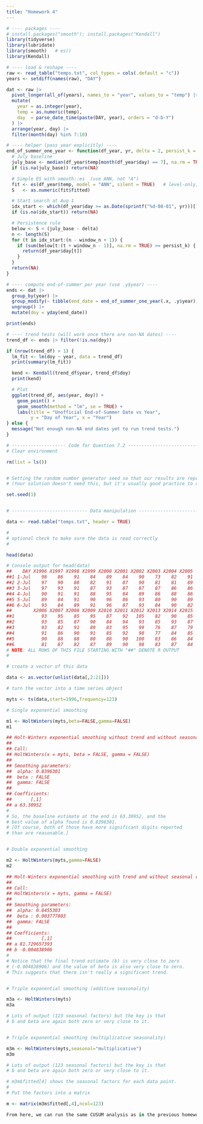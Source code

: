 ```yaml
---
title: "Homework 4"
---
```


```r
# ---- packages ----
# install.packages("smooth"); install.packages("Kendall")
library(tidyverse)
library(lubridate)
library(smooth)   # es()
library(Kendall)

# ---- load & reshape ----
raw <- read_table("temps.txt", col_types = cols(.default = "c"))
years <- setdiff(names(raw), "DAY")

dat <- raw |>
  pivot_longer(all_of(years), names_to = "year", values_to = "temp") |>
  mutate(
    year = as.integer(year),
    temp = as.numeric(temp),
    day  = parse_date_time(paste(DAY, year), orders = "d-b-Y")
  ) |>
  arrange(year, day) |>
  filter(month(day) %in% 7:10)

# ---- helper (pass year explicitly) ----
end_of_summer_one_year <- function(df_year, yr, delta = 2, persist_k = 5, window_n = 7) {
  # July baseline
  july_base <- median(df_year$temp[month(df_year$day) == 7], na.rm = TRUE)
  if (is.na(july_base)) return(NA)

  # Simple ES with smooth::es  (use ANN, not "A")
  fit <- es(df_year$temp, model = "ANN", silent = TRUE)   # level-only, alpha chosen by SSE
  S   <- as.numeric(fit$fitted)

  # Start search at Aug 1
  idx_start <- which(df_year$day >= as.Date(sprintf("%d-08-01", yr)))[1]
  if (is.na(idx_start)) return(NA)

  # Persistence rule
  below <- S < (july_base - delta)
  n <- length(S)
  for (t in idx_start:(n - window_n + 1)) {
    if (sum(below[t:(t + window_n - 1)], na.rm = TRUE) >= persist_k) {
      return(df_year$day[t])
    }
  }
  return(NA)
}

# ---- compute end-of-summer per year (use .y$year) ----
ends <- dat |>
  group_by(year) |>
  group_modify(~ tibble(end_date = end_of_summer_one_year(.x, .y$year))) |>
  ungroup() |>
  mutate(doy = yday(end_date))

print(ends)

# ---- trend tests (will work once there are non-NA dates) ----
trend_df <- ends |> filter(!is.na(doy))

if (nrow(trend_df) > 1) {
  lm_fit <- lm(doy ~ year, data = trend_df)
  print(summary(lm_fit))

  kend <- Kendall(trend_df$year, trend_df$doy)
  print(kend)

  # Plot
  ggplot(trend_df, aes(year, doy)) +
    geom_point() +
    geom_smooth(method = "lm", se = TRUE) +
    labs(title = "Unofficial End-of-Summer Date vs Year",
         y = "Day of Year", x = "Year")
} else {
  message("Not enough non-NA end dates yet to run trend tests.")
}

```



```r
# -------------------- Code for Question 7.2 -----------------------------
# Clear environment

rm(list = ls())


# Setting the random number generator seed so that our results are reproducible
# (Your solution doesn't need this, but it's usually good practice to do)

set.seed(1)


# ---------------------------- Data manipulation -------------------------------------

data <- read.table("temps.txt", header = TRUE)

#
# optional check to make sure the data is read correctly
#

head(data)

# Console output for head(data)
##    DAY X1996 X1997 X1998 X1999 X2000 X2001 X2002 X2003 X2004 X2005
##1 1-Jul    98    86    91    84    89    84    90    73    82    91
##2 2-Jul    97    90    88    82    91    87    90    81    81    89
##3 3-Jul    97    93    91    87    93    87    87    87    86    86
##4 4-Jul    90    91    91    88    95    84    89    86    88    86
##5 5-Jul    89    84    91    90    96    86    93    80    90    89
##6 6-Jul    93    84    89    91    96    87    93    84    90    82
##        X2006 X2007 X2008 X2009 X2010 X2011 X2012 X2013 X2014 X2015
##1          93    95    85    95    87    92   105    82    90    85
##2          93    85    87    90    84    94    93    85    93    87
##3          93    82    91    89    83    95    99    76    87    79
##4          91    86    90    91    85    92    98    77    84    85
##5          90    88    88    80    88    90   100    83    86    84
##6          81    87    82    87    89    90    98    83    87    84
# NOTE: ALL ROWS OF THIS FILE STARTING WITH "##" DENOTE R OUTPUT
#

# create a vector of this data

data <- as.vector(unlist(data[,2:21]))

# turn the vector into a time series object

myts <- ts(data,start=1996,frequency=123)

# Single exponential smoothing

m1 <- HoltWinters(myts,beta=FALSE,gamma=FALSE)
m1

## Holt-Winters exponential smoothing without trend and without seasonal component.
## 
## Call:
## HoltWinters(x = myts, beta = FALSE, gamma = FALSE)
## 
## Smoothing parameters:
##  alpha: 0.8396301
##  beta : FALSE
##  gamma: FALSE
## 
## Coefficients:
##       [,1]
## a 63.30952
#
# So, the baseline estimate at the end is 63.30952, and the 
# best value of alpha found is 0.8396301.
# [Of course, both of those have more significant digits reported
# than are reasonable.]


# Double exponential smoothing

m2 <- HoltWinters(myts,gamma=FALSE)
m2

## Holt-Winters exponential smoothing with trend and without seasonal component.
## 
## Call:
## HoltWinters(x = myts, gamma = FALSE)
## 
## Smoothing parameters:
##  alpha: 0.8455303
##  beta : 0.003777803
##  gamma: FALSE
## 
## Coefficients:
##           [,1]
## a 81.729657393
## b -0.004838906
#
# Notice that the final trend estimate (b) is very close to zero
# (-0.004838906) and the value of beta is also very close to zero.
# This suggests that there isn't really a significant trend.


# Triple exponential smoothing (additive seasonality)

m3a <- HoltWinters(myts)
m3a

# Lots of output (123 seasonal factors) but the key is that
# b and beta are again both zero or very close to it.


# Triple exponential smoothing (multiplicative seasonality)

m3m <- HoltWinters(myts,seasonal="multiplicative")
m3m

# Lots of output (123 seasonal factors) but the key is that
# b and beta are again both zero or very close to it.

# m3m$fitted[4] shows the seasonal factors for each data point.
#
# Put the factors into a matrix

m <- matrix(m3m$fitted[,4],ncol=123)

From here, we can run the same CUSUM analysis as in the previous homework, but on the seasonal factors.

```

